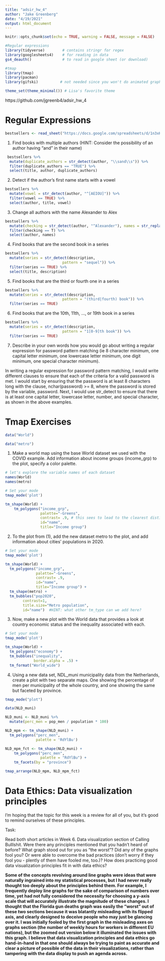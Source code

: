 ```yaml
---
title: "adsir_hw_4"
author: "Jake Greenberg"
date: "4/19/2021"
output: html_document
---
```


```r
knitr::opts_chunk$set(echo = TRUE, warning = FALSE, message = FALSE)
```

```r
#Regular expressions
library(tidyverse)        # contains stringr for regex
library(googlesheets4)    # for reading in data
gs4_deauth()              # to read in google sheet (or download)

#tmap
library(tmap)
library(pacman)
library(gifski)          # not needed since you won't do animated graphs

theme_set(theme_minimal()) # Lisa's favorite theme
```

https://github.com/jgreenb4/adsir_hw_4

# Regular Expressions

```r
bestsellers <- read_sheet("https://docs.google.com/spreadsheets/d/1n3xKHK4-t5S73LgxOJVJWT5fMYjLj7kqmYl1LHkpk80/edit?usp=sharing")
```

1. Find books with multiple authors (HINT: Consider the possibility of an author having “and” in their name)

```r
 bestsellers %>% 
  mutate(duplicate_authors = str_detect(author, "\\sand\\s")) %>% 
  filter(duplicate_authors == "TRUE") %>% 
  select(title, author, duplicate_authors)
```

2. Detect if the author’s first name starts with a vowel


```r
bestsellers %>% 
  mutate(vowel = str_detect(author, "^[AEIOU]")) %>% 
  filter(vowel == TRUE) %>% 
  select(author, title, vowel)
```


3. Change all authors with the name Alexander to Alex

```r
bestsellers %>% 
  mutate(checking = str_detect(author, "^Alexander"), names = str_replace_all(author, "Alexander", "Alex")) %>% 
  filter(checking == T) %>% 
  select(author, names)
```


4. Find books that are the second book in a series

```r
bestsellers %>%
  mutate(series = str_detect(description, 
                          pattern = "sequel")) %>%
  filter(series == TRUE) %>% 
  select(title, description)
```

5. Find books that are the third or fourth one in a series

```r
bestsellers %>%
  mutate(series = str_detect(description, 
                          pattern = "(third|fourth) book")) %>%
  filter(series == TRUE)
```


6. Find books that are the 10th, 11th, …, or 19th book in a series

```r
bestsellers %>%
  mutate(series = str_detect(description,
                          pattern = "1[0-9]th book")) %>%
  filter(series == TRUE)
```

7. Describe in your own words how you would go about writing a regular expression for password pattern matching (ie 8 character minimum, one capital letter minimum, one lowercase letter minimum, one digit minimum, one special character minimum).

In writing a regular expression for password pattern matching, I would write different clauses to ensure that each of the criteria for a valid password is met. I would start by ensuring that the password is at least 8 characters long with the clause, nchar(password) >= 8, where the password is stored by the variable, password. Next, I would use str_detect to ensure that there is at least one capital letter, lowercase letter, number, and special character, as shown in the above examples.


# Tmap Exercises 

```r
data("World")
```

```r
data("metro")
```

1. Make a world map using the base World dataset we used with the COVID example. Add information about income groups (income_grp) to the plot, specify a color palette.

```r
# let's explore the variable names of each dataset
names(World)
names(metro)
```

```r
# Set your mode
tmap_mode('plot')

tm_shape(World) +
    tm_polygons("income_grp", 
                palette="-Greens", 
                contrast= .9, # this sees to lead to the clearest distinctions
                id="name", 
                title="Income group")
```

2. To the plot from (1), add the new dataset metro to the plot, and add information about cities’ populations in 2020.

```r
# Set your mode
tmap_mode('plot')

tm_shape(World) +
  tm_polygons("income_grp", 
              palette="-Greens", 
              contrast= .9, 
              id="name", 
              title="Income group") +
  tm_shape(metro) +
  tm_bubbles("pop2020", 
        contrast=1, 
        title.size="Metro population", 
        id="name")  #HINT: what other tm_type can we add here?
```

3. Now, make a new plot with the World data that provides a look at country economic status and the inequality associated with each.

```r
# Set your mode
tmap_mode('plot')

tm_shape(World) +
  tm_polygons("economy") +
  tm_bubbles("inequality", 
             border.alpha = .5) +
  tm_format("World_wide")
```

4. Using a new data set, NDL_muni municipality data from the Netherlands, create a plot with two separate maps. One showing the percentage of men per municipality of the whole country, and one showing the same but faceted by province.

```r
tmap_mode("plot")

data(NLD_muni)

NLD_muni <- NLD_muni %>% 
  mutate(perc_men = pop_men / population * 100)

NLD_mpm <- tm_shape(NLD_muni) + 
  tm_polygons("perc_men", 
              palette = 'RdYlBu')

NLD_mpm_fct <- tm_shape(NLD_muni) +
    tm_polygons("perc_men", 
                palette = "RdYlBu") +
    tm_facets(by = "province")

tmap_arrange(NLD_mpm, NLD_mpm_fct)
```

# Data Ethics: Data visualization principles

I’m hoping that the topic for this week is a review for all of you, but it’s good to remind ourselves of these principles.

Task:

Read both short articles in Week 6. Data visualization section of Calling Bulllshit. Were there any principles mentioned that you hadn’t heard of before? What graph stood out for you as “the worst”? Did any of the graphs fool you? Or were able to overcome the bad practices (don’t worry if they fool you - plently of them have fooled me, too.)? How does practicing good data visualization principles fit in with data ethics?

**Some of the concepts revolving around line graphs were ideas that were naturally ingrained into my statistical processes, but I had never really thought too deeply about the principles behind them. For example, I frequently deploy line graphs for the sake of comparison of numbers over time, yet had not fully considered the necessity for choosing a y-axis scale that will accurately illustrate the magnitude of these changes. I thought that the Florida gun deaths graph was easily the "worst" out of these two sections because it was blatantly misleading with its flipped axis, and clearly designed to deceive people who may just be glancing over it. I was initially fooled by the first graph in the misleading axes on graphs section (the number of weekly hours for workers in different EU nations), but the zoomed out version below it illuminated the issues with this graph. I believe that data visualization principles and data ethics go hand-in-hand in that one should always be trying to paint as accurate and clear a picture of possible of the data in their visualizations, rather than tampering with the data display to push an agenda across.**

